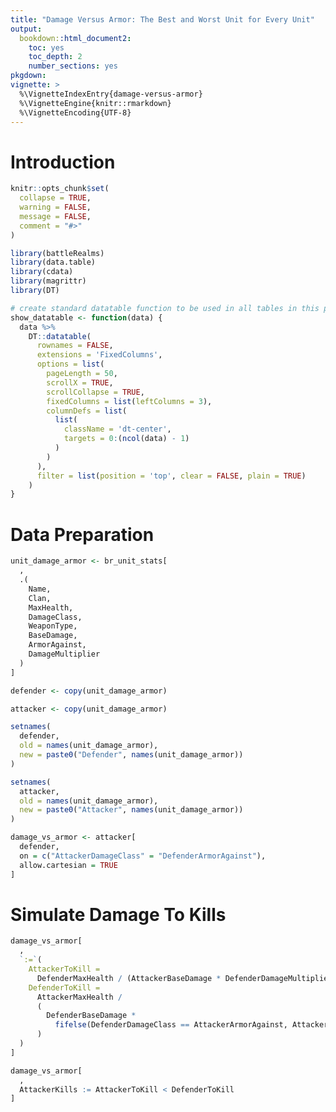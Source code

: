 ```yaml
---
title: "Damage Versus Armor: The Best and Worst Unit for Every Unit"
output:   
  bookdown::html_document2:
    toc: yes
    toc_depth: 2
    number_sections: yes
pkgdown:
vignette: >
  %\VignetteIndexEntry{damage-versus-armor}
  %\VignetteEngine{knitr::rmarkdown}
  %\VignetteEncoding{UTF-8}
---
```


# Introduction

```r

knitr::opts_chunk$set(
  collapse = TRUE,
  warning = FALSE,
  message = FALSE,
  comment = "#>"
)

library(battleRealms)
library(data.table)
library(cdata)
library(magrittr)
library(DT)

# create standard datatable function to be used in all tables in this post
show_datatable <- function(data) {
  data %>% 
    DT::datatable(
      rownames = FALSE,
      extensions = 'FixedColumns',
      options = list(
        pageLength = 50,
        scrollX = TRUE,
        scrollCollapse = TRUE,
        fixedColumns = list(leftColumns = 3),
        columnDefs = list(
          list(
            className = 'dt-center',
            targets = 0:(ncol(data) - 1)
          )
        )
      ),
      filter = list(position = 'top', clear = FALSE, plain = TRUE)
    )
}

```

# Data Preparation

```r

unit_damage_armor <- br_unit_stats[
  ,
  .(
    Name,
    Clan,
    MaxHealth,
    DamageClass,
    WeaponType,
    BaseDamage,
    ArmorAgainst,
    DamageMultiplier
  )
]

defender <- copy(unit_damage_armor)

attacker <- copy(unit_damage_armor)

setnames(
  defender, 
  old = names(unit_damage_armor), 
  new = paste0("Defender", names(unit_damage_armor))
)

setnames(
  attacker, 
  old = names(unit_damage_armor), 
  new = paste0("Attacker", names(unit_damage_armor))
)

damage_vs_armor <- attacker[
  defender, 
  on = c("AttackerDamageClass" = "DefenderArmorAgainst"), 
  allow.cartesian = TRUE
]

```

# Simulate Damage To Kills

```r

damage_vs_armor[
  ,
  `:=`(
    AttackerToKill =
      DefenderMaxHealth / (AttackerBaseDamage * DefenderDamageMultiplier),
    DefenderToKill = 
      AttackerMaxHealth / 
      (
        DefenderBaseDamage * 
          fifelse(DefenderDamageClass == AttackerArmorAgainst, AttackerDamageMultiplier, 0.01)
      )
  )
]

damage_vs_armor[
  ,
  AttackerKills := AttackerToKill < DefenderToKill
]


```

